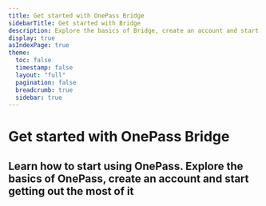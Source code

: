```yaml
---
title: Get started with OnePass Bridge
sidebarTitle: Get started with Bridge
description: Explore the basics of Bridge, create an account and start getting out the most of it
display: true
asIndexPage: true
theme: 
  toc: false
  timestamp: false
  layout: "full"
  pagination: false
  breadcrumb: true
  sidebar: true
---
```



# Get started with OnePass Bridge

## Learn how to start using OnePass. Explore the basics of OnePass, create an account and start getting out the most of it


<ArticlesCards route="/articles/getting-started"/>
